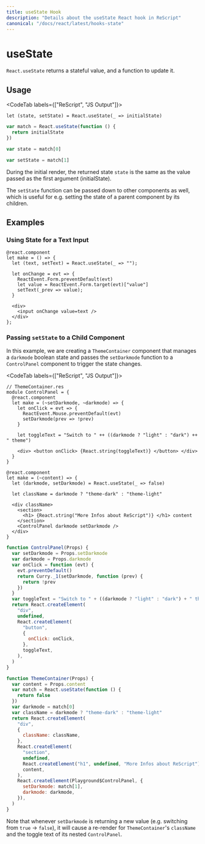 ```yaml
---
title: useState Hook
description: "Details about the useState React hook in ReScript"
canonical: "/docs/react/latest/hooks-state"
---
```


# useState

<Intro>

`React.useState` returns a stateful value, and a function to update it.

</Intro>

## Usage

<CodeTab labels={["ReScript", "JS Output"]}>

```res
let (state, setState) = React.useState(_ => initialState)
```

```js
var match = React.useState(function () {
  return initialState
})

var state = match[0]

var setState = match[1]
```

</CodeTab>

During the initial render, the returned state `state` is the same as the value passed as the first argument (initialState).

The `setState` function can be passed down to other components as well, which is useful for e.g. setting the state of a parent component by its children.

## Examples

### Using State for a Text Input

```res example
@react.component
let make = () => {
  let (text, setText) = React.useState(_ => "");

  let onChange = evt => {
    ReactEvent.Form.preventDefault(evt)
    let value = ReactEvent.Form.target(evt)["value"]
    setText(_prev => value);
  }

  <div>
    <input onChange value=text />
  </div>
};
```

### Passing `setState` to a Child Component

In this example, we are creating a `ThemeContainer` component that manages a `darkmode` boolean state and passes the `setDarkmode` function to a `ControlPanel` component to trigger the state changes.

<CodeTab labels={["ReScript", "JS Output"]}>

```res example
// ThemeContainer.res
module ControlPanel = {
  @react.component
  let make = (~setDarkmode, ~darkmode) => {
    let onClick = evt => {
      ReactEvent.Mouse.preventDefault(evt)
      setDarkmode(prev => !prev)
    }

    let toggleText = "Switch to " ++ ((darkmode ? "light" : "dark") ++ " theme")

    <div> <button onClick> {React.string(toggleText)} </button> </div>
  }
}

@react.component
let make = (~content) => {
  let (darkmode, setDarkmode) = React.useState(_ => false)

  let className = darkmode ? "theme-dark" : "theme-light"

  <div className>
    <section>
      <h1> {React.string("More Infos about ReScript")} </h1> content
    </section>
    <ControlPanel darkmode setDarkmode />
  </div>
}
```

```js
function ControlPanel(Props) {
  var setDarkmode = Props.setDarkmode
  var darkmode = Props.darkmode
  var onClick = function (evt) {
    evt.preventDefault()
    return Curry._1(setDarkmode, function (prev) {
      return !prev
    })
  }
  var toggleText = "Switch to " + ((darkmode ? "light" : "dark") + " theme")
  return React.createElement(
    "div",
    undefined,
    React.createElement(
      "button",
      {
        onClick: onClick,
      },
      toggleText,
    ),
  )
}

function ThemeContainer(Props) {
  var content = Props.content
  var match = React.useState(function () {
    return false
  })
  var darkmode = match[0]
  var className = darkmode ? "theme-dark" : "theme-light"
  return React.createElement(
    "div",
    {
      className: className,
    },
    React.createElement(
      "section",
      undefined,
      React.createElement("h1", undefined, "More Infos about ReScript"),
      content,
    ),
    React.createElement(Playground$ControlPanel, {
      setDarkmode: match[1],
      darkmode: darkmode,
    }),
  )
}
```

</CodeTab>

Note that whenever `setDarkmode` is returning a new value (e.g. switching from `true` -> `false`), it will cause a re-render for `ThemeContainer`'s `className` and the toggle text of its nested `ControlPanel`.
